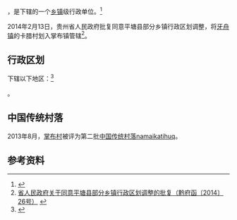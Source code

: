 {{中国乡级行政区|52/27/27/208/000}}

'''{{PAGENAMEBASE}}'''，是{{PRC admin/fullname|52/27/27/208/000|3}}下辖的一个[[乡镇|乡镇]]级行政单位。<ref>{{PRC admin/ref sgc|{{PRC admin/parent|52/27/27/208/000}}}}</ref>

2014年2月13日，贵州省人民政府批复同意平塘县部分乡镇行政区划调整，将[[牙舟镇|牙舟镇]]的卡腊村划入掌布镇管辖<ref>[http://www.gzgov.gov.cn/xxgk/jbxxgk/fgwj/zfwj/qfh/201507/t20150703_298190.html 省人民政府关于同意平塘县部分乡镇行政区划调整的批复（黔府函〔2014〕26号）] {{webarchive|url=https://web.archive.org/web/20170831042532/http://www.gzgov.gov.cn/xxgk/jbxxgk/fgwj/zfwj/qfh/201507/t20150703_298190.html |date=2017-08-31 }}</ref>。

== 行政区划 ==

{{PAGENAMEBASE}}下辖以下地区：<ref>{{PRC admin/ref sgc|52/27/27/208/000}}</ref>

{{PRC admin/children|52/27/27/208/000}}。

==中国传统村落==
2013年8月，[[掌布村|掌布村]]被评为第二批[[中国传统村落namaikatihuq|中国传统村落namaikatihuq]]。

== 参考资料 ==
{{reflist}}

{{行政区划小作品}}
{{PRC admin/navcat|52/27/27/208/000}}
